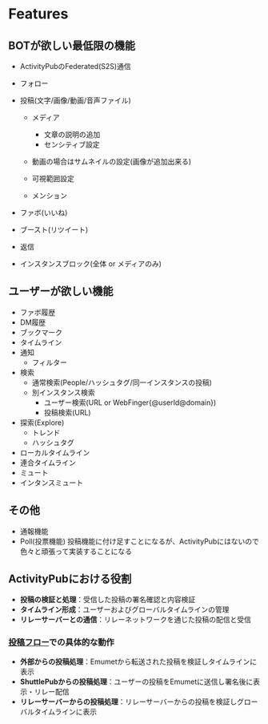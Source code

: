 # Features

## BOTが欲しい最低限の機能

- ActivityPubのFederated(S2S)通信

- フォロー

- 投稿(文字/画像/動画/音声ファイル)

  - メディア
    - 文章の説明の追加
    - センシティブ設定
  - 動画の場合はサムネイルの設定(画像が追加出来る)

  - 可視範囲設定
  - メンション

- ファボ(いいね)

- ブースト(リツイート)

- 返信

- インスタンスブロック(全体 or メディアのみ)

## ユーザーが欲しい機能

- ファボ履歴
- DM履歴
- ブックマーク
- タイムライン
- 通知
  - フィルター
- 検索
  - 通常検索(People/ハッシュタグ/同一インスタンスの投稿)
  - 別インスタンス検索
    - ユーザー検索(URL or WebFinger\{@userId@domain\})
    - 投稿検索(URL)
- 探索(Explore)
  - トレンド
  - ハッシュタグ
- ローカルタイムライン
- 連合タイムライン
- ミュート
- インタンスミュート

## その他

- 通報機能
- Poll(投票機能)
  投稿機能に付け足すことになるが、ActivityPubにはないので色々と頑張って実装することになる

## ActivityPubにおける役割

- **投稿の検証と処理**：受信した投稿の署名確認と内容検証
- **タイムライン形成**：ユーザーおよびグローバルタイムラインの管理
- **リレーサーバーとの通信**：リレーネットワークを通じた投稿の配信と受信

### [投稿フロー](../service/post-processing-flows.mdx)での具体的な動作

- **外部からの投稿処理**：Emumetから転送された投稿を検証しタイムラインに表示
- **ShuttlePubからの投稿処理**：ユーザーの投稿をEmumetに送信し署名後に表示・リレー配信
- **リレーサーバーからの投稿処理**：リレーサーバーからの投稿を検証しグローバルタイムラインに表示
